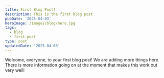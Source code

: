 ```yaml
---
title: First Blog Post!
description: This is the first blog post
pubDate: '2025-04-03'
heroImage: /images/blog/hero.jpg
tags:
  - blog
  - first-post
type: post
updatedDate: '2025-04-03'
---
```

Welcome, everyone, to your first blog post! We are adding more things here. There is more information going on at the moment that makes this work out very well!
